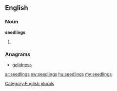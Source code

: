 ==English==

===Noun===
'''seedlings'''

# {{plural of|[[seedling]]}}

===Anagrams===
* [[gelidness#English|gelidness]]

[[Category:English plurals]]

[[ar:seedlings]]
[[sw:seedlings]]
[[hu:seedlings]]
[[my:seedlings]]